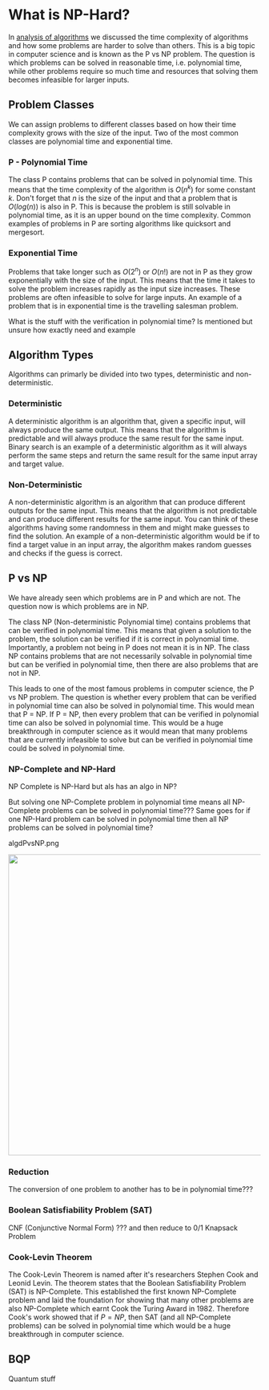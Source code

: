 
# What is NP-Hard?

In [analysis of algorithms](/digitalGarden/cs/algorithmsDataStructures/analysisOfAlgorithms) we discussed the time complexity of algorithms and how some problems are harder to solve than others. This is a big topic in computer science and is known as the P vs NP problem. 
The question is which problems can be solved in reasonable time, i.e. polynomial time, while other problems require so much time and resources that solving them becomes infeasible for larger inputs.

## Problem Classes

We can assign problems to different classes based on how their time complexity grows with the size of the input. Two of the most common classes are polynomial time and exponential time.

### P - Polynomial Time

The class P contains problems that can be solved in polynomial time. This means that the time complexity of the algorithm is $O(n^k)$ for some constant $k$. Don't forget that $n$ is the size of the input and that a problem that 
is $O(log(n))$ is also in P. This is because the problem is still solvable in polynomial time, as it is an upper bound on the time complexity. Common examples of problems in P are sorting algorithms like quicksort and mergesort.

### Exponential Time

Problems that take longer such as $O(2^n)$ or $O(n!)$ are not in P as they grow exponentially with the size of the input. This means that the time it takes to solve the problem increases rapidly as the input size increases. 
These problems are often infeasible to solve for large inputs. An example of a problem that is in exponential time is the travelling salesman problem.

What is the stuff with the verification in polynomial time? Is mentioned but unsure how exactly need and example

## Algorithm Types

Algorithms can primarly be divided into two types, deterministic and non-deterministic.

### Deterministic

A deterministic algorithm is an algorithm that, given a specific input, will always produce the same output. This means that the algorithm is predictable and will always produce the same result for the same input.
Binary search is an example of a deterministic algorithm as it will always perform the same steps and return the same result for the same input array and target value.

### Non-Deterministic

A non-deterministic algorithm is an algorithm that can produce different outputs for the same input. This means that the algorithm is not predictable and can produce different results for the same input. You can 
think of these algorithms having some randomness in them and might make guesses to find the solution. An example of a non-deterministic algorithm would be if to find a target value in an input array, the algorithm 
makes random guesses and checks if the guess is correct.

## P vs NP

We have already seen which problems are in P and which are not. The question now is which problems are in NP. 

The class NP (Non-deterministic Polynomial time) contains problems that can be verified in polynomial time. This means that given a solution to the problem, the solution can be verified if it is correct in polynomial time. Importantly, 
a problem not being in P does not mean it is in NP. The class NP contains problems that are not necessarily solvable in polynomial time but can be verified in polynomial time, then there are also problems that are not in NP.

This leads to one of the most famous problems in computer science, the P vs NP problem. The question is whether every problem that can be verified in polynomial time can also be solved in polynomial time. This would mean that P = NP. 
If P = NP, then every problem that can be verified in polynomial time can also be solved in polynomial time. This would be a huge breakthrough in computer science as it would mean that many problems that are currently infeasible to solve 
but can be verified in polynomial time could be solved in polynomial time.
    
### NP-Complete and NP-Hard

NP Complete is NP-Hard but als has an algo in NP?

But solving one NP-Complete problem in polynomial time means all NP-Complete problems can be solved in polynomial time???
Same goes for if one NP-Hard problem can be solved in polynomial time then all NP problems can be solved in polynomial time?

algdPvsNP.png

<Image 
    src="/cs/algdPvsNP.png"
    width="600"
/>

### Reduction

The conversion of one problem to another has to be in polynomial time???

### Boolean Satisfiability Problem (SAT)

CNF (Conjunctive Normal Form) ??? and then reduce to 0/1 Knapsack Problem

### Cook-Levin Theorem

The Cook-Levin Theorem is named after it's researchers Stephen Cook and Leonid Levin. The theorem states that the Boolean Satisfiability Problem (SAT) is NP-Complete. This established the first known NP-Complete problem and laid the foundation for showing that many other problems are also NP-Complete which 
earnt Cook the Turing Award in 1982. Therefore Cook's work showed that if $P=NP$, then SAT (and all NP-Complete problems) can be solved in polynomial time which would be a huge breakthrough in computer science.

## BQP

Quantum stuff